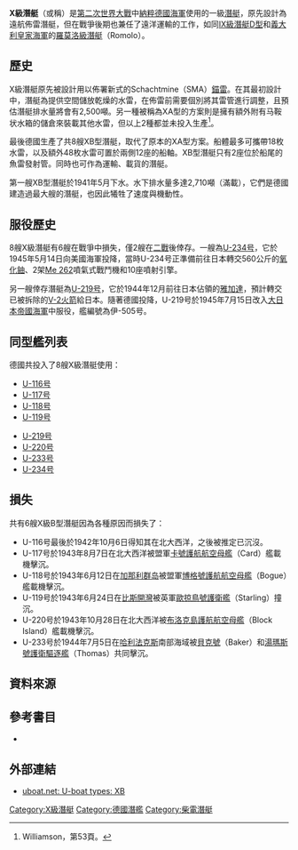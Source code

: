 {{潜艇
|名称= X級潜艇 [[File:War_Ensign_of_Germany_1938-1945.svg|30px]]
|图片= [[Image:U234_KptLt_Fehler_USS_Sutton.jpg|300px]]
|照片说明= 1945年向美軍投降的[[U-234号潜艇|U-234号]]
|舰种= 佈雷潛艇
|代号= 
|拥有国= [[File:Flag_of_Germany_1933.svg|30px]] [[納粹德國|納粹德國]]<br>[[File:Merchant_flag_of_Japan_(1870).svg|30px]] [[大日本帝國|大日本帝國]]
|前型= 
|次型= 
|数量= 8艘
|竣工= 
|状态= 
|水上吃水= 4.71[[米_(單位)|米]]
|水上排水量= 1,791吨
|水下排水量= 2,212吨
|极限潜深= 
|长度= 89.8米
|阔度= 9.2米
|动力系统=2座[[柴油引擎|柴油引擎]]（4,800匹馬力）<br>2座[[电动机|电动机]]（1,100匹馬力）
|叶轴= 
|水上极速= 17[[节|节]]
|潜行极速= 7节
|乘员= 14-16人
|鱼雷= 2座[[鱼雷发射管|鱼雷发射管]]（15枚魚雷）
|火炮= 1座105毫米甲板砲（200發炮弹）
|导弹= 
|其他武装=66枚水雷
|结构= 
|续航力=  18450[[海里|海里]]/ 10 节（水上航行）<BR>93海里/4 節（潛航）
|自持力= 
|其他=
}}
'''X級潛艇'''（'''{{lang-de|Klasse X}}'''或稱'''{{lang|de|Typ X }}'''）是[[第二次世界大戰|第二次世界大戰]]中[[納粹德國海軍|納粹德國海軍]]使用的一級[[U-潛艇|潛艇]]，原先設計為遠航佈雷潛艇，但在戰爭後期也兼任了遠洋運輸的工作，如同[[IX級潛艇|IX級潛艇D型]]和[[義大利皇家海軍|義大利皇家海軍]]的[[羅莫洛級潛艇|羅莫洛級潛艇]]（Romolo）。

==歷史==
X級潛艇原先被設計用以佈署新式的Schachtmine（SMA）[[水雷|錨雷]]。在其最初設計中，潛艇為提供空間儲放乾燥的水雷，在佈雷前需要個別將其雷管進行調整，且預估潛艇排水量將會有2,500噸。另一種被稱為XA型的方案則是擁有額外附有马鞍状水箱的儲倉來裝載其他水雷，但以上2種都並未投入生產<ref>Williamson，第53頁。</ref>。

最後德國生產了共8艘XB型潛艇，取代了原本的XA型方案。船體最多可攜帶18枚水雷，以及額外48枚水雷可置於兩側12座的船軸。XB型潛艇只有2座位於船尾的魚雷發射管。同時也可作為運輸、載貨的潛艇。

第一艘XB型潛艇於1941年5月下水。水下排水量多達2,710噸（滿載），它們是德國建造過最大艘的潛艇，也因此犧牲了速度與機動性。

==服役歷史==
8艘X級潛艇有6艘在戰爭中損失，僅2艘在[[二戰|二戰]]後倖存。一艘為[[U-234号潜艇|U-234号]]，它於1945年5月14日向美國海軍投降，當時U-234号正準備前往日本轉交560公斤的[[氧化鈾|氧化鈾]]、2架[[Me_262|Me 262]]噴氣式戰鬥機和10座噴射引擎。

另一艘倖存潛艇為[[U-219号潜艇|U-219号]]，它於1944年12月前往日本佔領的[[雅加達|雅加達]]，預計轉交已被拆除的[[V-2火箭|V-2火箭]]給日本。隨著德國投降，U-219号於1945年7月15日改入[[大日本帝國海軍|大日本帝國海軍]]中服役，艦編號為伊-505号。

== 同型艦列表 ==
德國共投入了8艘X級潛艇使用：
{{Multicol|50%}}
* [[U-116号潜艇_(1941年)|U-116号]]
* [[U-117号潜艇_(1941年)|U-117号]] 
* [[U-118号潜艇_(1941年)|U-118号]]
* [[U-119号潜艇_(1942年)|U-119号]] 
{{Multicol-break}}
* [[U-219号潜艇|U-219号]]
* [[U-220号潜艇|U-220号]] 
* [[U-233号潜艇|U-233号]]
* [[U-234号潜艇|U-234号]]
{{Multicol-end}}

==損失==
共有6艘X級B型潛艇因為各種原因而損失了：
* U-116号最後於1942年10月6日得知其在北大西洋，之後被推定已沉沒。
* U-117号於1943年8月7日在北大西洋被盟軍[[卡號護航航空母艦|卡號護航航空母艦]]（Card）艦載機擊沉。
* U-118号於1943年6月12日在[[加那利群岛|加那利群岛]]被盟軍[[博格號護航航空母艦|博格號護航航空母艦]]（Bogue）艦載機擊沉。
* U-119号於1943年6月24日在[[比斯開灣|比斯開灣]]被英軍[[歐掠鳥號護衛艦|歐掠鳥號護衛艦]]（Starling）撞沉。
* U-220号於1943年10月28日在北大西洋被[[布洛克島護航航空母艦|布洛克島護航航空母艦]]（Block Island）艦載機擊沉。
* U-233号於1944年7月5日在[[哈利法克斯|哈利法克斯]]南部海域被[[貝克號護衛驅逐艦|貝克號]]（Baker）和[[太和號護航驅逐艦|湯瑪斯號護衛驅逐艦]]（Thomas）共同擊沉。

==資料來源==
{{reflist}}

==參考書目==
{{refbegin}}
*{{cite book | last = Williamson | first = Gordon | authorlink = | coauthors = Ian Palmer | title = Kriegsmarine U-boats 1939-45: Vol 2 | publisher = Osprey Publishing | date = 2002 | location = | pages = | url = | doi = | id = | isbn = 1841763640}}
{{refend}}

== 外部連結 ==
{{Commonscat|Type X submarines}}
{{refbegin}}
* [http://uboat.net/types/xb.htm uboat.net: U-boat types: XB] {{WebCite|url=https://www.webcitation.org/66E2d3oMN?url=http://uboat.net/types/xb.htm |date=20120317070533 |dateformat=iso }}
{{refend}}

{{X級潛艇}}
{{WWIIGermanShips}}
{{納粹德國海軍U艇艇級}}
[[Category:X級潛艇|Category:X級潛艇]]
[[Category:德國潛艦|Category:德國潛艦]]
[[Category:柴電潛艇|Category:柴電潛艇]]